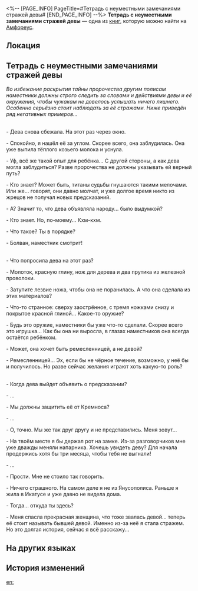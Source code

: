 <%-- [PAGE_INFO]
PageTitle=#Тетрадь с неуместными замечаниями стражей девы#
[END_PAGE_INFO] --%>
{{Дополнить}}
{{Книга Инфобокс
|id           = 465
|Название     = 
|Изображение  = Предмет Книга Амфореус 4.png
|Мир          = Амфореус
|Томов        = 1
|Автор        = <!--нужно добавить-->
|Описание     = Ветхая тетрадь, в которой записаны беседы стражей девы. Некоторые высказывания могли бы доставить им неприятности.
|Том1         = {{tx}}
|Источник1    = {{tx|Отсутствует источник}}
|Персонажи    = 
|Фракции      = 
}}
'''Тетрадь с неуместными замечаниями стражей девы''' — одна из [[Книги|книг]], которую можно найти на [[Амфореус]].

==Локация==
{{Отметка карты|<!--название карты-->|<!--id отметки-->}}

==Тетрадь с неуместными замечаниями стражей девы==
''Во избежание раскрытия тайны пророчества другим полисам наместники должны строго следить за словами и действиями девы и её окружения, чтобы чужакам не довелось услышать ничего лишнего. Особенно серьёзно стоит наблюдать за её стражами. Ниже приведён ряд негативных примеров...''

'''{{Размер|28|Пример I}}'''<br />
- Дева снова сбежала. На этот раз через окно.

- Спокойно, я нашёл её за углом. Скорее всего, она заблудилась. Она уже выпила тёплого козьего молока и уснула.

- Уф, всё же такой опыт для ребёнка... С другой стороны, а как дева могла заблудиться? Разве пророчества не должны указывать ей верный путь?

- Кто знает? Может быть, титаны судьбы гнушаются такими мелочами. Или же... говорят, они давно молчат, и уже долгое время никто из жрецов не получал новых предсказаний.

- А? Значит то, что дева объявляла народу... было выдумкой?

- Кто знает. Но, по-моему... Кхм-кхм.

- Что такое? Ты в порядке?

- Болван, наместник смотрит!

'''{{Размер|28|Пример II}}'''<br />
- Что попросила дева на этот раз?

- Молоток, красную глину, нож для дерева и два прутика из железной проволоки.

- Затупите лезвие ножа, чтобы она не поранилась. А что она сделала из этих материалов?

- Что-то странное: сверху заострённое, с тремя ножками снизу и покрытое красной глиной... Какое-то оружие?

- Будь это оружие, наместники бы уже что-то сделали. Скорее всего это игрушка... Как бы она ни выросла, в глазах наместников она всегда остаётся ребёнком.

- Может, она хочет быть ремесленницей, а не девой?

- Ремесленницей... Эх, если бы не чёрное течение, возможно, у неё бы и получилось. Но разве сейчас желания играют хоть какую-то роль?

'''{{Размер|28|Пример III}}'''<br />
- Когда дева выйдет объявить о предсказании?

- ...

- Мы должны защитить её от Кремноса?

- ...

- О, точно. Мы же так друг другу и не представились. Меня зовут...

- На твоём месте я бы держал рот на замке. Из-за разговорчиков мне уже дважды меняли напарника. Хочешь увидеть деву? Для начала продержись хотя бы три месяца, чтобы тебя не выгнали!

- ...

- Прости. Мне не стоило так говорить.

- Ничего страшного. На самом деле я не из Янусополиса. Раньше я жила в Икатусе и уже давно не видела дома.

- Тогда... откуда ты здесь?

- Меня спасла прекрасная женщина, что тоже звалась девой... теперь её стоит называть бывшей девой. Именно из-за неё я стала стражем. Но это долгая история, сейчас я всё расскажу...

==На других языках==
{{На других языках
|en   = Record of Inappropriate Remarks by the Holy Maiden Guards
|zhs  = 圣女卫队不当言论册
|zht  = 聖女衛隊不當言論冊
|ja   = 聖女衛兵失言録
|ko   = 성녀 호위대의 부적절한 발언 기록
|es   = Lista de mala conducta de los guardias de la Doncella Sagrada
|fr   = Registre de remarques inappropriées des gardes de la Demoiselle
|ru   = Тетрадь с неуместными замечаниями стражей девы
|th   = บันทึกคำพูดที่ไม่เหมาะสมของหน่วยพิทักษ์นักบุญหญิง
|vi   = Những Lời Không Được Bàn Luận Của Đội Vệ Binh Thánh Nữ
|de   = Aufzeichnung von unangemessenen Kommentaren der Garde der Heiligen Maid
|id   = Catatan Pernyataan Tak Pantas dari Pengawal Maiden
|pt   = Registro das Observações Inapropriadas dos Guardas da Donzela Sagrada
}}

==История изменений==
{{История изменений|3.5}}

[[en:]]